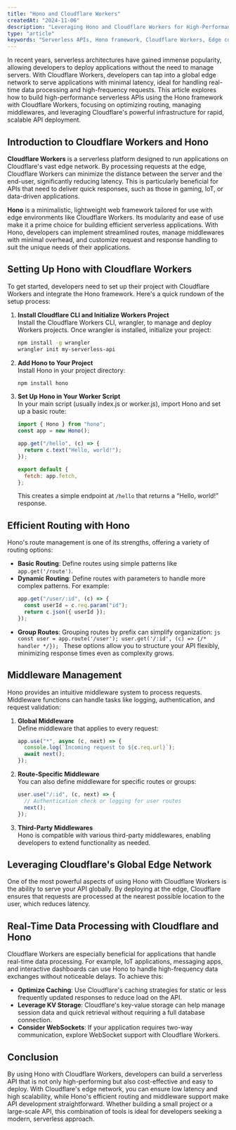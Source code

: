 ```yaml
---
title: "Hono and Cloudflare Workers"
createdAt: "2024-11-06"
description: "Leveraging Hono and Cloudflare Workers for High-Performance Serverless APIs."
type: "article"
keywords: "Serverless APIs, Hono framework, Cloudflare Workers, Edge computing, Real-time data processing"
---
```


In recent years, serverless architectures have gained immense popularity, allowing developers to deploy applications without the need to manage servers.
With Cloudflare Workers, developers can tap into a global edge network to serve applications with minimal latency, ideal for handling real-time data processing and high-frequency requests.
This article explores how to build high-performance serverless APIs using the Hono framework with Cloudflare Workers, focusing on optimizing routing, managing middlewares, and leveraging Cloudflare's powerful infrastructure for rapid, scalable API deployment.

## Introduction to Cloudflare Workers and Hono

**Cloudflare Workers** is a serverless platform designed to run applications on Cloudflare's vast edge network.
By processing requests at the edge, Cloudflare Workers can minimize the distance between the server and the end-user, significantly reducing latency.
This is particularly beneficial for APIs that need to deliver quick responses, such as those in gaming, IoT, or data-driven applications.

**Hono** is a minimalistic, lightweight web framework tailored for use with edge environments like Cloudflare Workers.
Its modularity and ease of use make it a prime choice for building efficient serverless applications.
With Hono, developers can implement streamlined routes, manage middlewares with minimal overhead, and customize request and response handling to suit the unique needs of their applications.

## Setting Up Hono with Cloudflare Workers

To get started, developers need to set up their project with Cloudflare Workers and integrate the Hono framework. Here's a quick rundown of the setup process:

1. **Install Cloudflare CLI and Initialize Workers Project** <br/>
   Install the Cloudflare Workers CLI, wrangler, to manage and deploy Workers projects.
   Once wrangler is installed, initialize your project:
   ```bash
   npm install -g wrangler
   wrangler init my-serverless-api
   ```
2. **Add Hono to Your Project** <br/>
   Install Hono in your project directory:
   ```bash
   npm install hono
   ```
3. **Set Up Hono in Your Worker Script** <br/>
   In your main script (usually index.js or worker.js), import Hono and set up a basic route:

   ```js
   import { Hono } from "hono";
   const app = new Hono();

   app.get("/hello", (c) => {
     return c.text("Hello, world!");
   });

   export default {
     fetch: app.fetch,
   };
   ```

   This creates a simple endpoint at `/hello` that returns a “Hello, world!” response.

## Efficient Routing with Hono

Hono's route management is one of its strengths, offering a variety of routing options:

- **Basic Routing**: Define routes using simple patterns like `app.get('/route')`.
- **Dynamic Routing**: Define routes with parameters to handle more complex patterns. For example:
  ```js
  app.get("/user/:id", (c) => {
    const userId = c.req.param("id");
    return c.json({ userId });
  });
  ```
- **Group Routes**: Grouping routes by prefix can simplify organization:
  `js
const user = app.route('/user');
user.get('/:id', (c) => {/* handler */});
`
  These options allow you to structure your API flexibly, minimizing response times even as complexity grows.

## Middleware Management

Hono provides an intuitive middleware system to process requests. Middleware functions can handle tasks like logging, authentication, and request validation:

1. **Global Middleware** <br/>
   Define middleware that applies to every request:
   ```js
   app.use("*", async (c, next) => {
     console.log(`Incoming request to ${c.req.url}`);
     await next();
   });
   ```
2. **Route-Specific Middleware** <br/>
   You can also define middleware for specific routes or groups:
   ```js
   user.use("/:id", (c, next) => {
     // Authentication check or logging for user routes
     next();
   });
   ```
3. **Third-Party Middlewares** <br/>
   Hono is compatible with various third-party middlewares, enabling developers to extend functionality as needed.

## Leveraging Cloudflare's Global Edge Network

One of the most powerful aspects of using Hono with Cloudflare Workers is the ability to serve your API globally.
By deploying at the edge, Cloudflare ensures that requests are processed at the nearest possible location to the user, which reduces latency.

## Real-Time Data Processing with Cloudflare and Hono

Cloudflare Workers are especially beneficial for applications that handle real-time data processing.
For example, IoT applications, messaging apps, and interactive dashboards can use Hono to handle high-frequency data exchanges without noticeable delays.
To achieve this:

- **Optimize Caching**: Use Cloudflare's caching strategies for static or less frequently updated responses to reduce load on the API.
- **Leverage KV Storage**: Cloudflare's key-value storage can help manage session data and quick retrieval without requiring a full database connection.
- **Consider WebSockets**: If your application requires two-way communication, explore WebSocket support with Cloudflare Workers.

## Conclusion

By using Hono with Cloudflare Workers, developers can build a serverless API that is not only high-performing but also cost-effective and easy to deploy.
With Cloudflare's edge network, you can ensure low latency and high scalability, while Hono's efficient routing and middleware support make API development straightforward.
Whether building a small project or a large-scale API, this combination of tools is ideal for developers seeking a modern, serverless approach.

